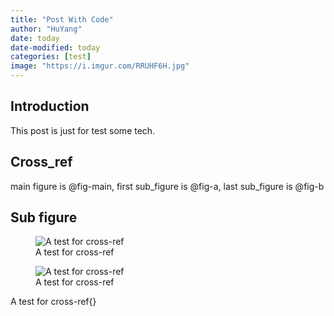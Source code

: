 ```yaml
---
title: "Post With Code"
author: "HuYang"
date: today
date-modified: today
categories: [test]
image: "https://i.imgur.com/RRUHF6H.jpg"
---
```


## Introduction

This post is just for test some tech.

## Cross_ref

main figure is @fig-main, first sub_figure is @fig-a, last sub_figure is @fig-b

## Sub figure
:::{#fig-main layout-ncol="2" layout-valign="bottom"}

![A test for cross-ref](https://i.imgur.com/RRUHF6H.jpg){#fig-a}

![A test for cross-ref](https://i.imgur.com/S7d1TjU.jpg){#fig-b}

A test for cross-ref{}
:::